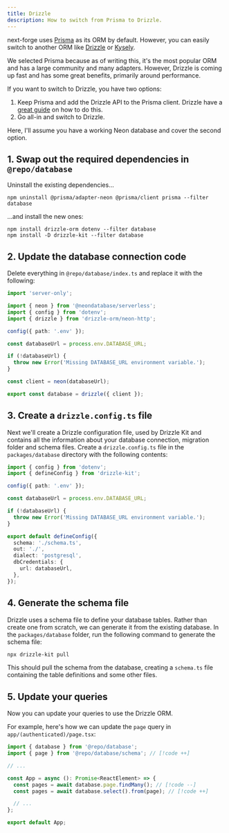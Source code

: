 ```yaml
---
title: Drizzle
description: How to switch from Prisma to Drizzle.
---
```


next-forge uses [Prisma](https://prisma.io) as its ORM by default. However, you can easily switch to another ORM like [Drizzle](https://drizzle.dev) or [Kysely](https://kysely.dev/).

We selected Prisma because as of writing this, it's the most popular ORM and has a large community and many adapters. However, Drizzle is coming up fast and has some great benefits, primarily around performance.

If you want to switch to Drizzle, you have two options:

1. Keep Prisma and add the Drizzle API to the Prisma client. Drizzle have a [great guide](https://orm.drizzle.team/docs/prisma) on how to do this.
2. Go all-in and switch to Drizzle.

Here, I'll assume you have a working Neon database and cover the second option.

## 1. Swap out the required dependencies in `@repo/database`

Uninstall the existing dependencies...

```package-install
npm uninstall @prisma/adapter-neon @prisma/client prisma --filter database
```

...and install the new ones:

```package-install
npm install drizzle-orm dotenv --filter database
npm install -D drizzle-kit --filter database
```

## 2. Update the database connection code

Delete everything in `@repo/database/index.ts` and replace it with the following:

```ts title="packages/database/index.ts"
import 'server-only';

import { neon } from '@neondatabase/serverless';
import { config } from 'dotenv';
import { drizzle } from 'drizzle-orm/neon-http';

config({ path: '.env' });

const databaseUrl = process.env.DATABASE_URL;

if (!databaseUrl) {
  throw new Error('Missing DATABASE_URL environment variable.');
}

const client = neon(databaseUrl);

export const database = drizzle({ client });
```

## 3. Create a `drizzle.config.ts` file

Next we'll create a Drizzle configuration file, used by Drizzle Kit and contains all the information about your database connection, migration folder and schema files. Create a `drizzle.config.ts` file in the `packages/database` directory with the following contents:

```ts title="packages/database/drizzle.config.ts"
import { config } from 'dotenv';
import { defineConfig } from 'drizzle-kit';

config({ path: '.env' });

const databaseUrl = process.env.DATABASE_URL;

if (!databaseUrl) {
  throw new Error('Missing DATABASE_URL environment variable.');
}

export default defineConfig({
  schema: './schema.ts',
  out: './',
  dialect: 'postgresql',
  dbCredentials: {
    url: databaseUrl,
  },
});
```

## 4. Generate the schema file

Drizzle uses a schema file to define your database tables. Rather than create one from scratch, we can generate it from the existing database. In the `packages/database` folder, run the following command to generate the schema file:

```bash
npx drizzle-kit pull
```

This should pull the schema from the database, creating a `schema.ts` file containing the table definitions and some other files.

## 5. Update your queries

Now you can update your queries to use the Drizzle ORM.

For example, here's how we can update the `page` query in `app/(authenticated)/page.tsx`:

```ts title="apps/app/app/(authenticated)/page.tsx"
import { database } from '@repo/database';
import { page } from '@repo/database/schema'; // [!code ++]

// ...

const App = async (): Promise<ReactElement> => {
  const pages = await database.page.findMany(); // [!code --]
  const pages = await database.select().from(page); // [!code ++]

  // ...
};

export default App;
```
